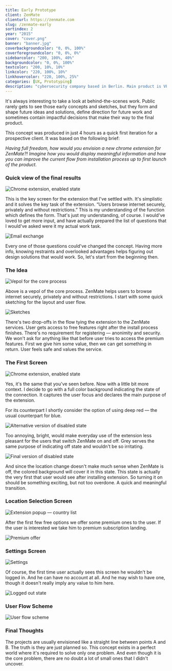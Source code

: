 ```yaml
---
title: Early Prototype
client: ZenMate
clienturl: https://zenmate.com
slug: /zenmate-early
sortindex: 2
year: "2015"
cover: "cover.png"
banner: "banner.jpg"
coverbackgroundcolor: "0, 0%, 100%"
coverforegroundcolor: "0, 0%, 0%"
sidebarcolor: "200, 100%, 40%"
backgroundcolor: "0, 0%, 100%"
textcolor: "200, 10%, 10%"
linkcolor: "220, 100%, 10%"
linkhovercolor: "220, 100%, 25%"
categories: [UX, Prototyping]
description: "cybersecurity company based in Berlin. Main product is VPN service and clients for desktop and mobile platforms."
---
```



It's always interesting to take a look at behind-the-scenes work. Public rarely gets to see those early concepts and sketches, but they form and shape future ideas and solutions, define direction for future work and sometimes contain impactful decisions that make their way to the final product.

This concept was produced in just 4 hours as a quick first iteration for a prospective client. It was based on the following brief:

_Having full freedom, how would you envision a new chrome extension for ZenMate?! Imagine how you would display meaningful information and how you can improve the current flow from installation process up to first launch of the product._

### Quick view of the final results

![Chrome extension, enabled state](./final.png)

This is the key screen for the extension that I've settled with. It's simplistic and it solves the key task of the extension. “Users browse internet securely, privately and without restrictions.” This is my understanding of the function which defines the form. That's just my understanding, of course. I would've loved to get more input, and have actually prepared the list of questions that I would've asked were it my actual work task.

![Email exchange](./email.png)

Every one of those questions could've changed the concept. Having more info, knowing restraints and overlooked advantages helps figuring out design solutions that would work. So, let's start from the beginning then.

### The Idea

![Vepol for the core process](./vepol.png)

Above is a vepol of the core process. ZenMate helps users to browse internet securely, privately and without restrictions. I start with some quick sketching for the layout and user flow.

![Sketches](./sketches.png)

There's two drop-offs in the flow tying the extension to the ZenMate services. User gets access to free features right after the install process finishes. There's no requirement for registering — anonimity and security. We won't ask for anything like that before user tries to access the premium features. First we give him some value, then we can get something in return. User feels safe and values the service.

### The First Screen

![Chrome extension, enabled state](./final.png)

Yes, it's the same that you've seen before. Now with a little bit more context. I decide to go with a full color background indicating the state of the connection. It captures the user focus and declares the main purpose of the extension.

For its counterpart I shortly consider the option of using deep red — the usual counterpart for blue.

![Alternative version of disabled state](./disabledAlt.png)

Too annoying, bright, would make everyday use of the extension less pleasant for the users that switch ZenMate on and off. Grey serves the same purpose of indicating off state and wouldn't be so irritating.

![Final version of disabled state](./disabled.png)

And since the location change doesn't make much sense when ZenMate is off, the colored background will cover it in this state. This state is actually the very first that user would see after installing extension. So turning it on should be something exciting, but not too overdone. A quick and meaningful transition.

<Transition />

### Location Selection Screen

![Extension popup — country list](./countryList.png)

After the first few free options we offer some premium ones to the user. If the user is interested we take him to premium subscription landing.

![Premium offer](./premiumOffer.png)

### Settings Screen

![Settings](./settings.png)

Of course, the first time user actually sees this screen he wouldn't be logged in. And he can have no account at all. And he may wish to have one, though it doesn't really imply any value to him here.

![Logged out state](./loggedOut.png)

### User Flow Scheme

![User flow scheme](./flow.png)

### Final Thoughts

The projects are usually envisioned like a straight line between points A and B. The truth is they are just planned so. This concept exists in a perfect world where it's required to solve only one problem. And even though it is the core problem, there are no doubt a lot of small ones that I didn't uncover.
